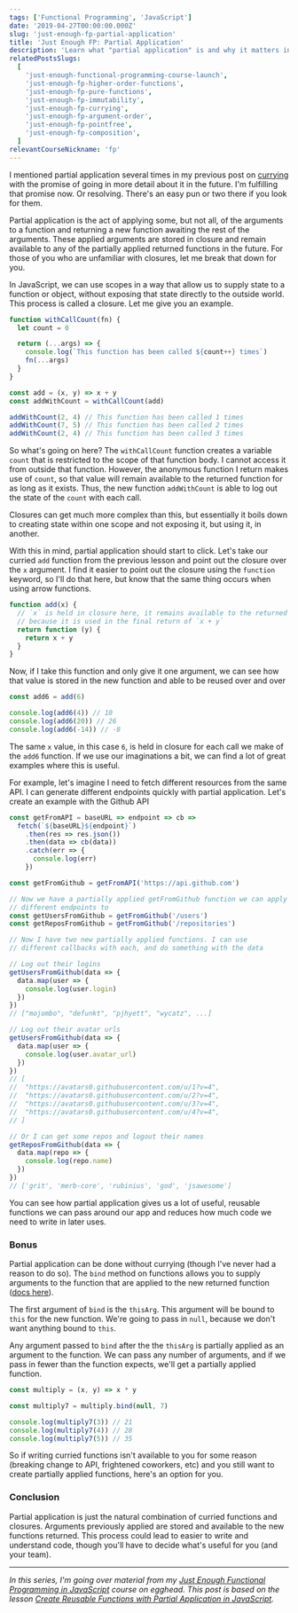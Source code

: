 ```yaml
---
tags: ['Functional Programming', 'JavaScript']
date: '2019-04-27T00:00:00.000Z'
slug: 'just-enough-fp-partial-application'
title: 'Just Enough FP: Partial Application'
description: 'Learn what "partial application" is and why it matters in functional programming.'
relatedPostsSlugs:
  [
    'just-enough-functional-programming-course-launch',
    'just-enough-fp-higher-order-functions',
    'just-enough-fp-pure-functions',
    'just-enough-fp-immutability',
    'just-enough-fp-currying',
    'just-enough-fp-argument-order',
    'just-enough-fp-pointfree',
    'just-enough-fp-composition',
  ]
relevantCourseNickname: 'fp'
---
```


I mentioned partial application several times in my previous post on [currying](/just-enough-fp-currying) with the promise of going in more detail about it in the future. I'm fulfilling that promise now. Or resolving. There's an easy pun or two there if you look for them.

Partial application is the act of applying some, but not all, of the arguments to a function and returning a new function awaiting the rest of the arguments. These applied arguments are stored in closure and remain available to any of the partially applied returned functions in the future. For those of you who are unfamiliar with closures, let me break that down for you.

In JavaScript, we can use scopes in a way that allow us to supply state to a function or object, without exposing that state directly to the outside world. This process is called a closure. Let me give you an example.

```javascript
function withCallCount(fn) {
  let count = 0

  return (...args) => {
    console.log(`This function has been called ${count++} times`)
    fn(...args)
  }
}

const add = (x, y) => x + y
const addWithCount = withCallCount(add)

addWithCount(2, 4) // This function has been called 1 times
addWithCount(7, 5) // This function has been called 2 times
addWithCount(2, 4) // This function has been called 3 times
```

So what's going on here? The `withCallCount` function creates a variable `count` that is restricted to the scope of that function body. I cannot access it from outside that function. However, the anonymous function I return makes use of `count`, so that value will remain available to the returned function for as long as it exists. Thus, the new function `addWithCount` is able to log out the state of the `count` with each call.

Closures can get much more complex than this, but essentially it boils down to creating state within one scope and not exposing it, but using it, in another.

With this in mind, partial application should start to click. Let's take our curried `add` function from the previous lesson and point out the closure over the `x` argument. I find it easier to point out the closure using the `function` keyword, so I'll do that here, but know that the same thing occurs when using arrow functions.

```javascript
function add(x) {
  // `x` is held in closure here, it remains available to the returned function
  // because it is used in the final return of `x + y`
  return function (y) {
    return x + y
  }
}
```

Now, if I take this function and only give it one argument, we can see how that value is stored in the new function and able to be reused over and over

```javascript
const add6 = add(6)

console.log(add6(4)) // 10
console.log(add6(20)) // 26
console.log(add6(-14)) // -8
```

The same `x` value, in this case `6`, is held in closure for each call we make of the `add6` function. If we use our imaginations a bit, we can find a lot of great examples where this is useful.

For example, let's imagine I need to fetch different resources from the same API. I can generate different endpoints quickly with partial application. Let's create an example with the Github API

```javascript
const getFromAPI = baseURL => endpoint => cb =>
  fetch(`${baseURL}${endpoint}`)
    .then(res => res.json())
    .then(data => cb(data))
    .catch(err => {
      console.log(err)
    })

const getFromGithub = getFromAPI('https://api.github.com')

// Now we have a partially applied getFromGithub function we can apply
// different endpoints to
const getUsersFromGithub = getFromGithub('/users')
const getReposFromGithub = getFromGithub('/repositories')

// Now I have two new partially applied functions. I can use
// different callbacks with each, and do something with the data

// Log out their logins
getUsersFromGithub(data => {
  data.map(user => {
    console.log(user.login)
  })
})
// ["mojombo", "defunkt", "pjhyett", "wycatz", ...]

// Log out their avatar urls
getUsersFromGithub(data => {
  data.map(user => {
    console.log(user.avatar_url)
  })
})
// [
//  "https://avatars0.githubusercontent.com/u/1?v=4",
//  "https://avatars0.githubusercontent.com/u/2?v=4",
//  "https://avatars0.githubusercontent.com/u/3?v=4",
//  "https://avatars0.githubusercontent.com/u/4?v=4",
// ]

// Or I can get some repos and logout their names
getReposFromGithub(data => {
  data.map(repo => {
    console.log(repo.name)
  })
})
// ['grit', 'merb-core', 'rubinius', 'god', 'jsawesome']
```

You can see how partial application gives us a lot of useful, reusable functions we can pass around our app and reduces how much code we need to write in later uses.

### Bonus

Partial application can be done without currying (though I've never had a reason to do so). The `bind` method on functions allows you to supply arguments to the function that are applied to the new returned function ([docs here](https://developer.mozilla.org/en-US/docs/Web/JavaScript/Reference/Global_objects/Function/bind)).

The first argument of `bind` is the `thisArg`. This argument will be bound to `this` for the new function. We're going to pass in `null`, because we don't want anything bound to `this`.

Any argument passed to `bind` after the the `thisArg` is partially applied as an argument to the function. We can pass any number of arguments, and if we pass in fewer than the function expects, we'll get a partially applied function.

```javascript
const multiply = (x, y) => x * y

const multiply7 = multiply.bind(null, 7)

console.log(multiply7(3)) // 21
console.log(multiply7(4)) // 28
console.log(multiply7(5)) // 35
```

So if writing curried functions isn't available to you for some reason (breaking change to API, frightened coworkers, etc) and you still want to create partially applied functions, here's an option for you.

### Conclusion

Partial application is just the natural combination of curried functions and closures. Arguments previously applied are stored and available to the new functions returned. This process could lead to easier to write and understand code, though you'll have to decide what's useful for you (and your team).

---

_In this series, I'm going over material from my [Just Enough Functional Programming in JavaScript](https://egghead.io/courses/just-enough-functional-programming-in-javascript/?af=8u8eik) course on egghead. This post is based on the lesson [Create Reusable Functions with Partial Application in JavaScript](https://egghead.io/lessons/javascript-create-reusable-functions-with-partial-application-in-javascript/?af=8u8eik)._

<EggheadEmbed
  src="https://egghead.io/lessons/javascript-create-reusable-functions-with-partial-application-in-javascript/embed"
  title="Partial Application"
/>
